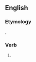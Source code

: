 ==English==

===Etymology===
{{suffix|consort|est|lang=en}}.

===Verb===
{{head|en|verb form}}

# {{en-archaic second-person singular of|consort|lang=en}}